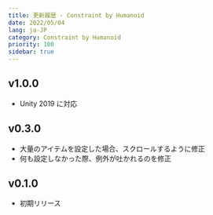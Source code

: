 ```yaml
---
title: 更新履歴 - Constraint by Humanoid
date: 2022/05/04
lang: ja-JP
category: Constraint by Humanoid
priority: 100
sidebar: true
---
```


## v1.0.0

- Unity 2019 に対応

## v0.3.0

- 大量のアイテムを設定した場合、スクロールするように修正
- 何も設定しなかった際、例外が吐かれるのを修正

## v0.1.0

- 初期リリース
